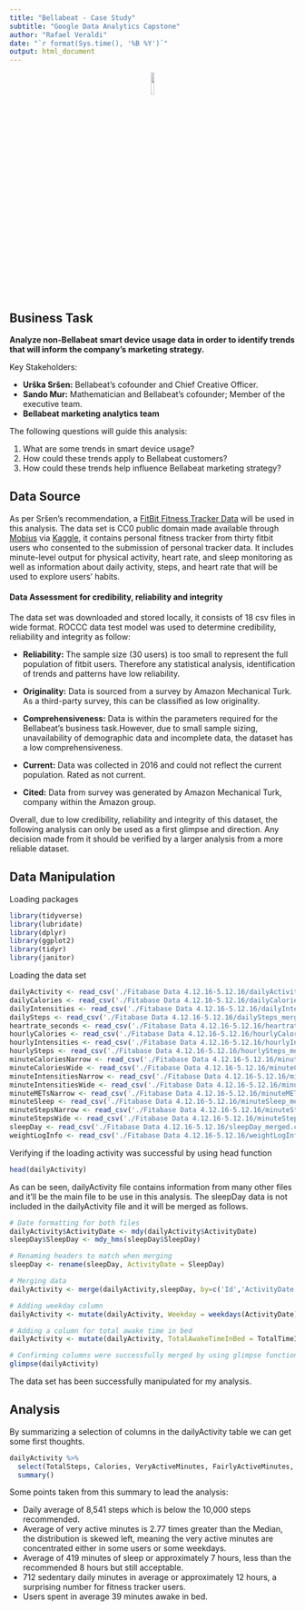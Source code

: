 ```yaml
---
title: "Bellabeat - Case Study"
subtitle: "Google Data Analytics Capstone"
author: "Rafael Veraldi"
date: "`r format(Sys.time(), '%B %Y')`"
output: html_document
---
```

<p align="center">
![](./img/bellabeat-logo.png){width=10%}
</p>

## Business Task

**Analyze non-Bellabeat smart device usage data in order to identify trends that will inform the company's marketing strategy.**

Key Stakeholders:

* **Urška Sršen:** Bellabeat’s cofounder and Chief Creative Officer.
* **Sando Mur:** Mathematician and Bellabeat’s cofounder; Member of the executive team.
* **Bellabeat marketing analytics team**

The following questions will guide this analysis:

1. What are some trends in smart device usage?
2. How could these trends apply to Bellabeat customers?
3. How could these trends help influence Bellabeat marketing strategy?

## Data Source

As per Sršen's recommendation, a [FitBit Fitness Tracker Data](https://www.kaggle.com/datasets/arashnic/fitbit) will be used in this analysis. The data set is CC0 public domain made available through [Mobius](https://www.kaggle.com/arashnic) via [Kaggle](https://www.kaggle.com/), it contains personal fitness tracker from thirty fitbit users who consented to the submission of personal tracker data. It includes minute-level output for physical activity, heart rate, and sleep monitoring as well as information about daily activity, steps, and heart rate that will be used to explore users’ habits.

#### Data Assessment for credibility, reliability and integrity

The data set was downloaded and stored locally, it consists of 18 csv files in wide format. ROCCC data test model was used to determine credibility, reliability and integrity as follow:

* **Reliability:** The sample size (30 users) is too small to represent the full population of fitbit users. Therefore any statistical analysis, identification of trends and patterns have low reliability.

* **Originality:** Data is sourced from a survey by Amazon Mechanical Turk. As a third-party survey, this can be classified as low originality.

* **Comprehensiveness:** Data is within the parameters required for the Bellabeat’s business task.However, due to small sample sizing, unavailability of demographic data and incomplete data, the dataset has a low comprehensiveness.

* **Current:** Data was collected in 2016 and could not reflect the current population. Rated as not current.

* **Cited:** Data from survey was generated by Amazon Mechanical Turk, company within the Amazon group.

Overall, due to low credibility, reliability and integrity of this dataset, the following analysis can only be used as a first glimpse and direction. Any decision made from it should be verified by a larger analysis from a more reliable dataset.

## Data Manipulation

Loading packages
```r
library(tidyverse)
library(lubridate)
library(dplyr)
library(ggplot2)
library(tidyr)
library(janitor)
```

Loading the data set
```r
dailyActivity <- read_csv('./Fitabase Data 4.12.16-5.12.16/dailyActivity_merged.csv')
dailyCalories <- read_csv('./Fitabase Data 4.12.16-5.12.16/dailyCalories_merged.csv')
dailyIntensities <- read_csv('./Fitabase Data 4.12.16-5.12.16/dailyIntensities_merged.csv')
dailySteps <- read_csv('./Fitabase Data 4.12.16-5.12.16/dailySteps_merged.csv')
heartrate_seconds <- read_csv('./Fitabase Data 4.12.16-5.12.16/heartrate_seconds_merged.csv')
hourlyCalories <- read_csv('./Fitabase Data 4.12.16-5.12.16/hourlyCalories_merged.csv')
hourlyIntensities <- read_csv('./Fitabase Data 4.12.16-5.12.16/hourlyIntensities_merged.csv')
hourlySteps <- read_csv('./Fitabase Data 4.12.16-5.12.16/hourlySteps_merged.csv')
minuteCaloriesNarrow <- read_csv('./Fitabase Data 4.12.16-5.12.16/minuteCaloriesNarrow_merged.csv')
minuteCaloriesWide <- read_csv('./Fitabase Data 4.12.16-5.12.16/minuteCaloriesWide_merged.csv')
minuteIntensitiesNarrow <- read_csv('./Fitabase Data 4.12.16-5.12.16/minuteIntensitiesNarrow_merged.csv')
minuteIntensitiesWide <- read_csv('./Fitabase Data 4.12.16-5.12.16/minuteIntensitiesWide_merged.csv')
minuteMETsNarrow <- read_csv('./Fitabase Data 4.12.16-5.12.16/minuteMETsNarrow_merged.csv')
minuteSleep <- read_csv('./Fitabase Data 4.12.16-5.12.16/minuteSleep_merged.csv')
minuteStepsNarrow <- read_csv('./Fitabase Data 4.12.16-5.12.16/minuteStepsNarrow_merged.csv')
minuteStepsWide <- read_csv('./Fitabase Data 4.12.16-5.12.16/minuteStepsWide_merged.csv')
sleepDay <- read_csv('./Fitabase Data 4.12.16-5.12.16/sleepDay_merged.csv')
weightLogInfo <- read_csv('./Fitabase Data 4.12.16-5.12.16/weightLogInfo_merged.csv')
```

Verifying if the loading activity was successful by using head function
```r
head(dailyActivity)
```
As can be seen, dailyActivity file contains information from many other files and it'll be the main file to be use in this analysis. The sleepDay data is not included in the dailyActivity file and it will be merged as follows.
```r
# Date formatting for both files
dailyActivity$ActivityDate <- mdy(dailyActivity$ActivityDate)
sleepDay$SleepDay <- mdy_hms(sleepDay$SleepDay)

# Renaming headers to match when merging
sleepDay <- rename(sleepDay, ActivityDate = SleepDay)

# Merging data
dailyActivity <- merge(dailyActivity,sleepDay, by=c('Id','ActivityDate'))

# Adding weekday column
dailyActivity <- mutate(dailyActivity, Weekday = weekdays(ActivityDate))

# Adding a column for total awake time in bed
dailyActivity <- mutate(dailyActivity, TotalAwakeTimeInBed = TotalTimeInBed - TotalMinutesAsleep)

# Confirming columns were successfully merged by using glimpse function
glimpse(dailyActivity)
```
The data set has been successfully manipulated for my analysis.

## Analysis

By summarizing a selection of columns in the dailyActivity table we can get some first thoughts.
```r
dailyActivity %>%
  select(TotalSteps, Calories, VeryActiveMinutes, FairlyActiveMinutes, LightlyActiveMinutes, SedentaryMinutes, TotalMinutesAsleep, TotalAwakeTimeInBed)%>%
  summary()

```
Some points taken from this summary to lead the analysis:

* Daily average of 8,541 steps which is below the 10,000 steps recommended.
* Average of very active minutes is 2.77 times greater than the Median, the distribution is skewed left, meaning the very active minutes are concentrated either in some users or some weekdays.
* Average of 419 minutes of sleep or approximately 7 hours, less than the recommended 8 hours but still acceptable.
* 712 sedentary daily minutes in average or approximately 12 hours, a surprising number for fitness tracker users.
* Users spent in average 39 minutes awake in bed.


